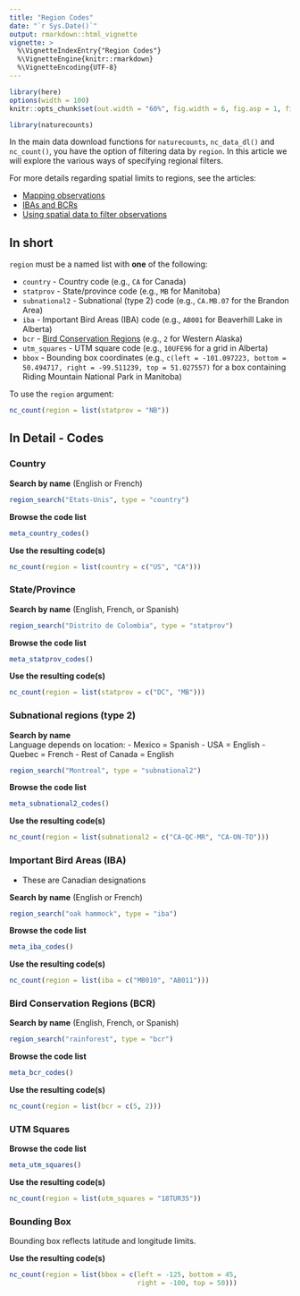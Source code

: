 ```yaml
---
title: "Region Codes"
date: "`r Sys.Date()`"
output: rmarkdown::html_vignette
vignette: >
  %\VignetteIndexEntry{"Region Codes"}
  %\VignetteEngine{knitr::rmarkdown}
  %\VignetteEncoding{UTF-8}
---
```


```r
library(here)
options(width = 100)
knitr::opts_chunk$set(out.width = "60%", fig.width = 6, fig.asp = 1, fig.align = "center")
```

```r
library(naturecounts)
```

In the main data download functions for `naturecounts`, `nc_data_dl()` and `nc_count()`, you have the option of filtering data by `region`. In this article we will explore the various ways of specifying regional filters.

For more details regarding spatial limits to regions, see the articles:

- [Mapping observations](https://birdstudiescanada.github.io/naturecounts/articles/articles/mapping-observations.html)
- [IBAs and BCRs](region-areas.html)
- [Using spatial data to filter observations](region-spatial.html)

## In short

`region` must be a named list with **one** of the following:

- `country` - Country code (e.g., `CA` for Canada)
- `statprov` - State/province code (e.g., `MB` for Manitoba)
- `subnational2` - Subnational (type 2) code (e.g., `CA.MB.07` for the Brandon Area)
- `iba` - Important Bird Areas (IBA) code (e.g., `AB001` for Beaverhill Lake in Alberta)
- `bcr` - [Bird Conservation Regions](https://www.birdscanada.org/research/gislab/index.jsp?targetpg=bcr&targetpg=bcr) (e.g., `2` for Western Alaska)
- `utm_squares` - UTM square code (e.g., `10UFE96` for a grid in Alberta)
- `bbox` - Bounding box coordinates (e.g., `c(left = -101.097223, bottom = 50.494717, right = -99.511239, top = 51.027557)` for a box containing Riding Mountain National Park in Manitoba)

To use the `region` argument:

```r
nc_count(region = list(statprov = "NB"))
```


## In Detail - Codes

### Country

**Search by name** (English or French)
```r
region_search("États-Unis", type = "country")
```

**Browse the code list**
```r
meta_country_codes()
```

**Use the resulting code(s)**
```r
nc_count(region = list(country = c("US", "CA")))
```


### State/Province

**Search by name** (English, French, or Spanish)
```r
region_search("Distrito de Colombia", type = "statprov")
```

**Browse the code list**
```r
meta_statprov_codes()
```

**Use the resulting code(s)**
```r
nc_count(region = list(statprov = c("DC", "MB")))
```


### Subnational regions (type 2)

**Search by name**  
Language depends on location: 
- Mexico = Spanish
- USA = English
- Quebec = French
- Rest of Canada = English

```r
region_search("Montreal", type = "subnational2")
```

**Browse the code list**
```r
meta_subnational2_codes()
```

**Use the resulting code(s)**
```r
nc_count(region = list(subnational2 = c("CA-QC-MR", "CA-ON-TO")))
```


### Important Bird Areas (IBA)

- These are Canadian designations

**Search by name** (English or French)

```r
region_search("oak hammock", type = "iba")
```

**Browse the code list**
```r
meta_iba_codes()
```

**Use the resulting code(s)**
```r
nc_count(region = list(iba = c("MB010", "AB011")))
```

### Bird Conservation Regions (BCR)

**Search by name** (English, French, or Spanish)

```r
region_search("rainforest", type = "bcr")
```

**Browse the code list**
```r
meta_bcr_codes()
```

**Use the resulting code(s)**
```r
nc_count(region = list(bcr = c(5, 2)))
```

### UTM Squares

**Browse the code list**
```r
meta_utm_squares()
```

**Use the resulting code(s)**
```r
nc_count(region = list(utm_squares = "18TUR35"))
```

### Bounding Box

Bounding box reflects latitude and longitude limits.

**Use the resulting code(s)**
```r
nc_count(region = list(bbox = c(left = -125, bottom = 45, 
                                right = -100, top = 50)))
```
